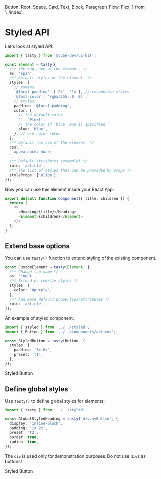   Button,
  Root,
  Space,
  Card,
  Text,
  Block,
  Paragraph,
  Flow,
  Flex,
} from '../index';

<Meta title="Styled API" />

# Styled API

Let's look at styled API:

```typescript jsx
import { tasty } from '@cube-dev/ui-kit';

const Element = tasty({
  /** The tag name of the element. */
  as: 'span',
  /** Default styles of the element. */
  styles: {
    // tokens
    '@local-padding': ['2x', '1x'], // responsive styles
    '@text-color': 'rgba(255, 0, 0)',
    // styles
    padding: '@local-padding',
    color: {
      // the default color
      '': '#text',
      // the color if `blue` mod is specified
      blue: 'blue',
    }, // use color token
  },
  /** Default raw css of the element. */
  css: `
    appearance: none;
  `,
  /** Default attributes (example) */
  role: 'article',
  /** The list of styles that can be provided by props */
  styleProps: ['align'],
});
```

Now you can use this element inside your React App:

```typescript jsx
export default function Component({ title, children }) {
  return (
    <>
      <Heading>{title}</Heading>
      <Element>{children}</Element>
    </>
  );
}
```

## Extend base options

You can use `tasty()` function to extend styling of the existing component.

```typescript jsx
const CustomElement = tasty(Element, {
  /** Change tag name */
  as: 'input',
  /** Extend or rewrite styles */
  styles: {
    color: '#purple',
  },
  /** Add more default properties/attributes */
  role: 'article',
});
```

An example of styled component.

```typescript jsx
import { styled } from '../../styled';
import { Button } from '../../components/actions';

const StyledButton = tasty(Button, {
  styles: {
    padding: '3x 6x',
    preset: 't1',
  },
});
```

<Canvas>
  <Story name="Styled Button">
    <StyledButton>Styled Button</StyledButton>
  </Story>
</Canvas>

## Define global styles

Use `tasty()` to define global styles for elements:

```typescript jsx
import { tasty } from '../../styled';

const GlobalStyledHeading = tasty('div.myButton', {
  display: 'inline-block',
  padding: '1x 2x',
  preset: 't2',
  border: true,
  radius: true,
});
```

The `div` is used only for demonstration purposes. Do not use `div`s as buttons!

<Canvas>
  <Story name="Globally Styled Button">
    <div className="myButton">Styled Button</div>
    <GlobalStyledHeading />
  </Story>
</Canvas>

